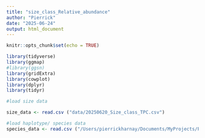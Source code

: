 ```yaml
---
title: "size_class_Relative_abundance"
author: "Pierrick"
date: "2025-06-24"
output: html_document
---
```


```r
knitr::opts_chunk$set(echo = TRUE)
```

```r
library(tidyverse)
library(ggmap)
#library(ggsn)
library(gridExtra)
library(cowplot)
library(dplyr)
library(tidyr)
```

```r
#load size data

size_data <- read.csv ("data/20250620_Size_class_TPC.csv")

#load haplotype/ species data 
species_data <- read.csv ("/Users/pierrickharnay/Documents/MyProjects/Poc_ID/Sanger_Data/Transect_Seqs/Poc_Transect_Seqs.csv")
```



